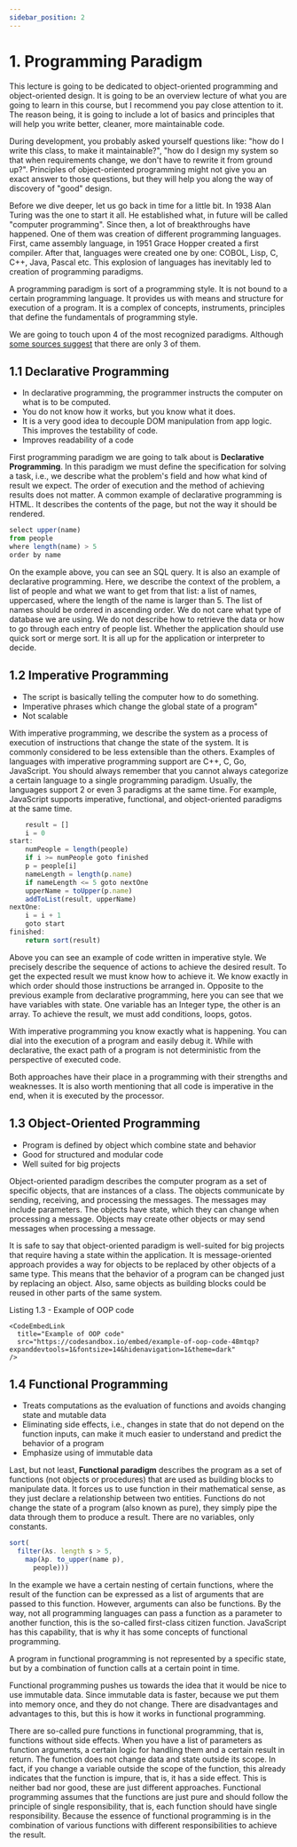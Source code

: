 ```yaml
---
sidebar_position: 2
---
```



# 1. Programming Paradigm

This lecture is going to be dedicated to object-oriented programming and object-oriented design. It is going to be an overview lecture of what you are going to learn in this course, but I recommend you pay close attention to it. The reason being, it is going to include a lot of basics and principles that will help you write better, cleaner, more maintainable code.

During development, you probably asked yourself questions like: "how do I write this class, to make it maintainable?", "how do I design my system so that when requirements change, we don't have to rewrite it from ground up?". Principles of object-oriented programming might not give you an exact answer to those questions, but they will help you along the way of discovery of "good" design.

Before we dive deeper, let us go back in time for a little bit. In 1938 Alan Turing was the one to start it all. He established what, in future will be called "computer programming". Since then, a lot of breakthroughs have happened. One of them was creation of different programming languages. First, came assembly language, in 1951 Grace Hopper created a first compiler. After that, languages were created one by one: COBOL, Lisp, C, C++, Java, Pascal etc. This explosion of languages has inevitably led to creation of programming paradigms.

A programming paradigm is sort of a programming style. It is not bound to a certain programming language. It provides us with means and structure for execution of a program. It is a complex of concepts, instruments, principles that define the fundamentals of programming style.

We are going to touch upon 4 of the most recognized paradigms. Although [some sources suggest](https://wiki.c2.com/?ThereAreExactlyThreeParadigms) that there are only 3 of them.

## 1.1 Declarative Programming
- In declarative programming, the programmer instructs the computer on what is to be computed.
- You do not know how it works, but you know what it does.
- It is a very good idea to decouple DOM manipulation from app logic. This improves the testability of code.
- Improves readability of a code

First programming paradigm we are going to talk about is **Declarative Programming**. In this paradigm we must define the specification for solving a task, i.e., we describe what the problem's field and how what kind of result we expect. The order of execution and the method of achieving results does not matter. A common example of declarative programming is HTML. It describes the contents of the page, but not the way it should be rendered.

```js title="Listing 1.1 - Example of declarative code"
select upper(name)
from people
where length(name) > 5
order by name
```

On the example above, you can see an SQL query. It is also an example of declarative programming. Here, we describe the context of the problem, a list of people and what we want to get from that list: a list of names, uppercased, where the length of the name is larger than 5. The list of names should be ordered in ascending order. We do not care what type of database we are using. We do not describe how to retrieve the data or how to go through each entry of people list. Whether the application should use quick sort or merge sort. It is all up for the application or interpreter to decide.

## 1.2 Imperative Programming
- The script is basically telling the computer how to do something.
- Imperative phrases which change the global state of a program"
- Not scalable

With imperative programming, we describe the system as a process of execution of instructions that change the state of the system. It is commonly considered to be less extensible than the others. Examples of languages with imperative programming support are C++, C, Go, JavaScript. You should always remember that you cannot always categorize a certain language to a single programming paradigm. Usually, the languages support 2 or even 3 paradigms at the same time. For example, JavaScript supports imperative, functional, and object-oriented paradigms at the same time.

```js title="Listing 1.2 - Example of imperative code"
    result = []
    i = 0
start:
    numPeople = length(people)
    if i >= numPeople goto finished
    p = people[i]
    nameLength = length(p.name)
    if nameLength <= 5 goto nextOne
    upperName = toUpper(p.name)
    addToList(result, upperName)
nextOne:
    i = i + 1
    goto start
finished:
    return sort(result)
```

Above you can see an example of code written in imperative style. We precisely describe the sequence of actions to achieve the desired result. To get the expected result we must know how to achieve it. We know exactly in which order should those instructions be arranged in. Opposite to the previous example from declarative programming, here you can see that we have variables with state. One variable has an Integer type, the other is an array. To achieve the result, we must add conditions, loops, gotos.

With imperative programming you know exactly what is happening. You can dial into the execution of a program and easily debug it. While with declarative, the exact path of a program is not deterministic from the perspective of executed code.

Both approaches have their place in a programming with their strengths and weaknesses. It is also worth mentioning that all code is imperative in the end, when it is executed by the processor.

## 1.3 Object-Oriented Programming
- Program is defined by object which combine state and behavior
- Good for structured and modular code
- Well suited for big projects

Object-oriented paradigm describes the computer program as a set of specific objects, that are instances of a class. The objects communicate by sending, receiving, and processing the messages. The messages may include parameters. The objects have state, which they can change when processing a message. Objects may create other objects or may send messages when processing a message.

It is safe to say that object-oriented paradigm is well-suited for big projects that require having a state within the application. It is message-oriented approach provides a way for objects to be replaced by other objects of a same type. This means that the behavior of a program can be changed just by replacing an object. Also, same objects as building blocks could be reused in other parts of the same system.

Listing 1.3 - Example of OOP code

````mdx-code-block
<CodeEmbedLink
  title="Example of OOP code"
  src="https://codesandbox.io/embed/example-of-oop-code-48mtqp?expanddevtools=1&fontsize=14&hidenavigation=1&theme=dark"
/>
````

## 1.4 Functional Programming
- Treats computations as the evaluation of functions and avoids changing state and mutable data
- Eliminating side effects, i.e., changes in state that do not depend on the function inputs, can make it much easier to understand and predict the behavior of a program
- Emphasize using of immutable data

Last, but not least, **Functional paradigm** describes the program as a set of functions (not objects or procedures) that are used as building blocks to manipulate data. It forces us to use function in their mathematical sense, as they just declare a relationship between two entities. Functions do not change the state of a program (also known as pure), they simply pipe the data through them to produce a result. There are no variables, only constants.

```js title="Listing 1.4 - Example of functional code"
sort(
  filter(λs. length s > 5,
    map(λp. to_upper(name p),
      people)))
```

In the example we have a certain nesting of certain functions, where the result of the function can be expressed as a list of arguments that are passed to this function. However, arguments can also be functions. By the way, not all programming languages can pass a function as a parameter to another function, this is the so-called first-class citizen function. JavaScript has this capability, that is why it has some concepts of functional programming.

A program in functional programming is not represented by a specific state, but by a combination of function calls at a certain point in time.

Functional programming pushes us towards the idea that it would be nice to use immutable data. Since immutable data is faster, because we put them into memory once, and they do not change. There are disadvantages and advantages to this, but this is how it works in functional programming.

There are so-called pure functions in functional programming, that is, functions without side effects. When you have a list of parameters as function arguments, a certain logic for handling them and a certain result in return. The function does not change data and state outside its scope. In fact, if you change a variable outside the scope of the function, this already indicates that the function is impure, that is, it has a side effect. This is neither bad nor good, these are just different approaches. Functional programming assumes that the functions are just pure and should follow the principle of single responsibility, that is, each function should have single responsibility. Because the essence of functional programming is in the combination of various functions with different responsibilities to achieve the result.
